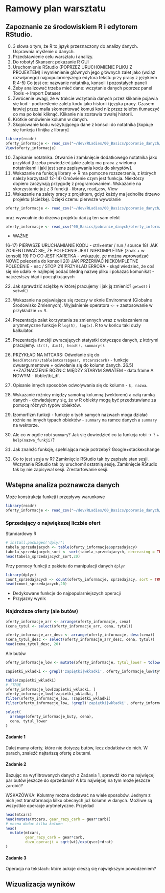 
# Ramowy plan warsztatu

##  Zapoznanie ze środowiskiem R i edytorem RStudio.

0) 3 słowa o tym, że R to język przeznaczony do analizy danych. Usprawnia myślenie o danych.
1) Przedstawienie celu warsztatu i analizy.
2) Do roboty! Skansen: pokazanie R GUI
3) Uruchomienie RStudio (POPRZEZ URUCHOMIENIE PLIKU Z PROJEKTEM) i wymienienie głównych jego głównych zalet jako (wciąż rozwijanego) najpopularniejszego edytora tekstu przy pracy z językiem R
4-5) Co jest co: nazwanie notatnika, konsoli i pozostałych paneli
6) Żeby analizować trzeba mieć dane: wczytanie danych poprzez panel Tools -> Import Dataset
7) Zwrócenie uwagi, że w trakcie wczytania danych przez klikanie pojawia się kod - podkreślenie zalety kodu jako historii i języka pracy. Czasem łatwiej przez maila
skomentować komuś kod niż przez telefon tłumaczyć co ma po kolei kliknąć. Klikanie nie zostawia trwałej historii.
8) Krótkie omówienie kolumn w danych.
9) Skopiowanie kodu wczytującego dane z konsoli do notatnika [kopiuje się funkcja i linijka z library]

```r
library(readr)
oferty_informacje <- read_csv("~/dev/RLadies/00_Basics/pobranie_danych/oferty_informacje.csv")
View(oferty_informacje)
```

10) Zapisanie notatnika. Otwarcie i zamknięcie dodatkowego notatnika jako przykład [trzeba powiedzieć jakie zalety ma praca z wieloma notatnikami i jaki jest sens zapisywania kodu do skryptów].
11) Wskazanie na funkcję library -> R ma pomocne rozszerzenia, z których należy korzystać! 
12-14) Omówienie czym jest funkcja. Niektórzy dopiero zaczynają przygodę z programowaniem. Wskazanie na skorzystanie już z 3 funckji - library, read_csv, View
15) Wskazanie na zalety pracy z projektem, gdyż każdy ma jednolite drzewo projektu (ścieżkę). Dzięki czemu pierwsze wywołanie

```r
oferty_informacje <- read_csv("~/dev/RLadies/00_Basics/pobranie_danych/oferty_informacje.csv")
```

oraz wywoałnie do drzewa projektu dadzą ten sam efekt

```r
oferty_informacje <- read_csv("00_Basics/pobranie_danych/oferty_informacje.csv")
```

- WAŻNE

16-17) PIERWSZE URUCHAMIANIE KODU - ctrl+enter / run / source 
18) JAK ZORIENTOWAĆ SIĘ, ŻE POLECENIE JEST NIEKOMPLETNE (znak + w konsoli)
19) PO CO JEST KARETKA - wskazuje, że można wprowadzać NOWE polecenia do konsoli
20) JAK PRZERWAĆ NIEKOMPLETNE POLECENIE - esc / STOP
21) PRZYKŁAD ERRORA - skąd wiedzieć, że coś się nie udało -> najlepiej podać błedną nazwę pliku i pokazać komunikat - najczęstszy błąd i początkujących

22) Jak sprawdzić sciężkę w której pracujemy i jak ją zmienić? `getwd()` i `setwd()`

23) Wskazanie na pojawiąjące się rzeczy w oknie Environment (Globalne Środowisko Zmiennych). Wyjaśnienie operatora `<-` + zastosowanie w przykładzie `x<-5`.
24) Prezentacja zalet korzystania ze zmiennych wraz z wskazaniem na arytmetyczne funkcje R `log(5), log(x)`. R to w końcu taki duży kalkulator.
25) Prezentacja funckji zwracających statystki dotyczące danych, z którymi pracujemy. `str(), dim(), head(), summary()`.
26) PRZYKŁAD NA MTCARS: Odwołanie się do `head(mtcars);table(mtcars$gear, mtcars$carb)` - funkcje dwuargumentowe + odwołanie się do kolumn danych.
26.5) **ZAZNACZENIE RÓŻNIC MIĘDZY STARYM ŚWIATEM - data.frame A NOWYM - tibble/tbl_df.
27) Opisanie innych sposobów odwoływania się do kolumn - `$, nazwa`.
28) Wskazanie różnicy między samotną kolumną (wektorem) a całą ramką danych - dowiadujemy się, że w R obiekty mogą być przedstawiane za pomocą różnych typów obiektów.
29) Izomorfizm funkcji - funkcje o tych samych nazwach moga działać różnie na innych typach obiektów - `summary` na ramce danych a `summary` na wektorze.
30) Ale co w ogóle robi `summary`? Jak się dowiedzieć co ta funkcja robi -> `?` + `help(nazwa_funkji)`?
31) Jak znaleźć funkcję, spełniająca moje potrzeby? Google+stackexchange
32) Co to jest sesja w R? Zamknięcie RStudio tak by zapisałe stan sesji. Wczytanie RStudio tak by uruchomił ostatnią sesję. Zamknięcie RStudio tak by nie zapisywał sesji. Zrestartowanie sesji.


## Wstępna analiza poznawcza danych

Może konstrukcja funkcji i przepływy warunkowe

```r
library(readr)
oferty_informacje <- read_csv("~/dev/RLadies/00_Basics/pobranie_danych/oferty_informacje.csv")
```

### Sprzedający o największej liczbie ofert

Standardowy R

```r
# install.packages('dplyr')
tabela_sprzedajacych <- table(oferty_informacje$sprzedajacy)
tabela_sprzedajacych_sort <- sort(tabela_sprzedajacych, decreasing = TRUE)
head(tabela_sprzedajacych_sort,20)
```

Przy pomocy funkcji z pakietu do manipulacji danych `dplyr`

```r
library(dplyr)
count_sprzedajacych <- count(oferty_informacje, sprzedajacy, sort = TRUE)
head(count_sprzedajacych,20)
```

- Dedykowane funkcje do najpopularniejszych operacji
- Przyjazny wynik

### Najdroższe oferty (ale butów)

```r
oferty_informacje_arr <- arrange(oferty_informacje, cena)
(cena_tytul <- select(oferty_informacje_arr, cena, tytul))
```


```r
oferty_informacje_arr_desc <- arrange(oferty_informacje, desc(cena))
(cena_tytul_desc <- select(oferty_informacje_arr_desc, cena, tytul))
head(cena_tytul_desc, 20)
```

Ale butów

```r
oferty_informacje_low <- mutate(oferty_informacje, tytul_lower = tolower(tytul))

zapietki_wkladki <- grepl('zapiętki|wkładki', oferty_informacje_low$tytul_lower)

table(zapietki_wkladki)
# !TRUE
oferty_informacje_low[zapietki_wkladki, ]
oferty_informacje_low[!zapietki_wkladki, ]
filter(oferty_informacje_low, !zapietki_wkladki)
filter(oferty_informacje_low, !grepl('zapiętki|wkładki', oferty_informacje_low$tytul_lower)) -> oferty_informacje_buty 
```

```r
select(
  arrange(oferty_informacje_buty, cena),
  cena, tytul_lower
)
```

#### Zadanie 1

Dalej mamy oferty, które nie dotyczą butów, lecz dodatków do nich.
W parach, znaleźć najtańszą ofertę z butami.

#### Zadanie 2

Bazując na wyfiltrowanych danych z Zadania 1, sprawdź kto ma najwięcej par butów jeszcze do sprzedania? A kto najwięcej na tym może jeszcze zarobić?

WSKAZÓWKA: Kolumny można dodawać na wiele sposobów. Jednym z nich jest transformacja kilku obecnych już kolumn w danych. Możliwe są wszystkie operacje arytmetyczne. Przykład

```r
head(mtcars)
head(mutate(mtcars, gear_razy_carb = gear*carb))
# mozna dodac kilka kolumn
head(
  mutate(mtcars, 
         gear_razy_carb = gear*carb,
         duzo_operacji = sqrt(wt)/exp(qsec)+drat)
)
```


#### Zadanie 3

Operacja na tekstach: które aukcje cieszą się największym powodzeniem?


## Wizualizacja wyników
